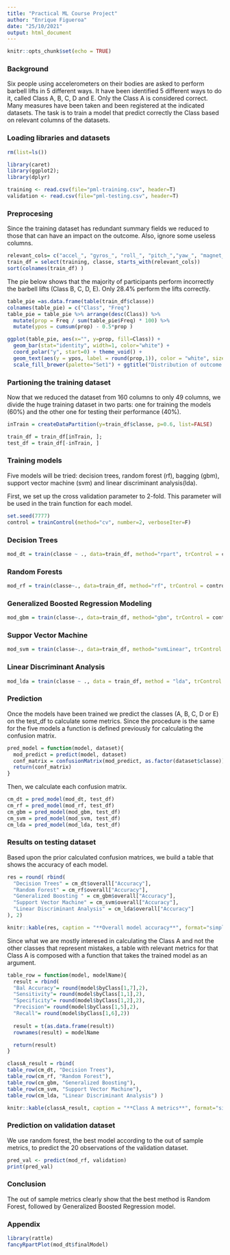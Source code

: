 ---
title: "Practical ML Course Project"
author: "Enrique Figueroa"
date: "25/10/2021"
output: html_document
---

```{r setup, include=FALSE}
knitr::opts_chunk$set(echo = TRUE)
```
### Background
Six people using accelerometers on their bodies are asked to perform barbell lifts in 5 different ways. It have been identified 5 different ways to do it, called Class A, B, C, D and E. Only the Class A is considered correct. Many measures have been taken and been registered at the indicated datasets. The task is to train a model that predict correctly the Class based on relevant columns of the datasets.

### Loading libraries and datasets
```{r message=FALSE, warning=FALSE}
rm(list=ls())

library(caret)
library(ggplot2); 
library(dplyr)

training <- read.csv(file="pml-training.csv", header=T)
validation <- read.csv(file="pml-testing.csv", header=T)
```

### Preprocesing

Since the training dataset has redundant summary fields we reduced to those that can have an impact on the outcome. Also, ignore some useless columns.
```{r}
relevant_cols= c("accel_", "gyros_", "roll_", "pitch_","yaw_", "magnet_")
train_df = select(training, classe, starts_with(relevant_cols))
sort(colnames(train_df) )
```

The pie below shows that the majority of participants perform incorrectly the barbell lifts (Class B, C, D, E). Only 28.4% perform the lifts correctly.
```{r fig.height=3, fig.width=4}
table_pie =as.data.frame(table(train_df$classe))
colnames(table_pie) = c("Class", "Freq")
table_pie = table_pie %>% arrange(desc(Class)) %>%
  mutate(prop = Freq / sum(table_pie$Freq) * 100) %>%
  mutate(ypos = cumsum(prop) - 0.5*prop )

ggplot(table_pie, aes(x="", y=prop, fill=Class)) +
  geom_bar(stat="identity", width=1, color="white") +
  coord_polar("y", start=0) + theme_void() + 
  geom_text(aes(y = ypos, label = round(prop,1)), color = "white", size=6) +
  scale_fill_brewer(palette="Set1") + ggtitle("Distribution of outcome \"classe\" (%)")
```

### Partioning the training dataset
Now that we reduced the dataset from 160 columns to only 49 columns, we divide the huge training dataset in two parts: one for training the models (60%) and the other one for testing their performance (40%).   
```{r}
inTrain = createDataPartition(y=train_df$classe, p=0.6, list=FALSE)

train_df = train_df[inTrain, ]; 
test_df = train_df[-inTrain, ]
```

### Training models

Five models will be tried: decision trees, random forest (rf), bagging (gbm), support vector machine (svm) and linear discriminant analysis(lda).

First, we set up the cross validation parameter to 2-fold. This parameter will be used in the train function for each model.

```{r}
set.seed(7777)
control = trainControl(method="cv", number=2, verboseIter=F)
```

### Decision Trees
```{r}
mod_dt = train(classe ~ ., data=train_df, method="rpart", trControl = control)
```

### Random Forests
```{r}
mod_rf = train(classe~., data=train_df, method="rf", trControl = control)
```

### Generalized Boosted Regression Modeling
```{r}
mod_gbm = train(classe~., data=train_df, method="gbm", trControl = control, verbose = F)
```

### Suppor Vector Machine
```{r}
mod_svm = train(classe~., data=train_df, method="svmLinear", trControl = control, verbose = F)
```

### Linear Discriminant Analysis
```{r}
mod_lda = train(classe ~ ., data = train_df, method = "lda", trControl = control, verbose = F)
```

### Prediction
Once the models have been trained we predict the classes (A, B, C, D or E) on the test_df to calculate some metrics. Since the procedure is the same for the five models a function is defined previously for calculating the confusion matrix.

```{r}
pred_model = function(model, dataset){
  mod_predict = predict(model, dataset)
  conf_matrix = confusionMatrix(mod_predict, as.factor(dataset$classe))
  return(conf_matrix)
}
```
Then, we calculate each confusion matrix.
```{r}
cm_dt = pred_model(mod_dt, test_df)
cm_rf = pred_model(mod_rf, test_df)
cm_gbm = pred_model(mod_gbm, test_df)
cm_svm = pred_model(mod_svm, test_df)
cm_lda = pred_model(mod_lda, test_df)
```

### Results on testing dataset
Based upon the prior calculated confusion matrices, we build a table that shows the accuracy of each model.
```{r}

res = round( rbind(
  "Decision Trees" = cm_dt$overall["Accuracy"],
  "Random Forest" = cm_rf$overall["Accuracy"],
  "Generalized Boosting " = cm_gbm$overall["Accuracy"],
  "Support Vector Machine" = cm_svm$overall["Accuracy"],
  "Linear Discriminant Analysis" = cm_lda$overall["Accuracy"]
), 2)

knitr::kable(res, caption = "**Overall model accuracy**", format="simple")

```

Since what we are mostly interesed in calculating the Class A and not the other classes that represent mistakes, a table with relevant metrics for that Class A is composed with a function that takes the trained model as an argument.
```{r}
table_row = function(model, modelName){
  result = rbind(
  "Bal Accuracy"= round(model$byClass[1,7],2),
  "Sensitivity"= round(model$byClass[1,1],2),
  "Specificity"= round(model$byClass[1,2],2),
  "Precision"= round(model$byClass[1,5],2),
  "Recall"= round(model$byClass[1,6],2))
  
  result = t(as.data.frame(result))
  rownames(result) = modelName

  return(result)
}

classA_result = rbind(
table_row(cm_dt, "Decision Trees"),
table_row(cm_rf, "Random Forest"),
table_row(cm_gbm, "Generalized Boosting"),
table_row(cm_svm, "Support Vector Machine"),
table_row(cm_lda, "Linear Discriminant Analysis") )

knitr::kable(classA_result, caption = "**Class A metrics**", format="simple")
```


### Prediction on validation dataset
We use random forest, the best model according to the out of sample metrics, to predict the 20 observations of the validation dataset.
```{r}
pred_val <- predict(mod_rf, validation)
print(pred_val)

```

### Conclusion
The out of sample metrics clearly show that the best method is Random Forest, followed by Generalized Boosted Regression model.

### Appendix

```{r message=FALSE, warning=FALSE}
library(rattle)
fancyRpartPlot(mod_dt$finalModel)

```

